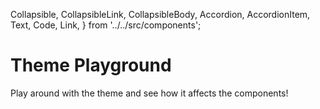   Collapsible,
  CollapsibleLink,
  CollapsibleBody,
  Accordion,
  AccordionItem,
  Text,
  Code,
  Link,
} from '../../src/components';

<Meta title="Guides/Theming/Theme Playground" />

# Theme Playground

Play around with the theme and see how it affects the components!

<ThemePlayground />
